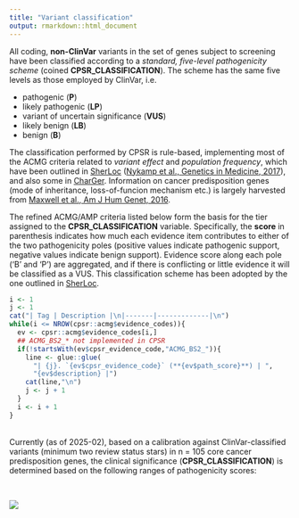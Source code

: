 ```yaml
---
title: "Variant classification"
output: rmarkdown::html_document
---
```


All coding, **non-ClinVar** variants in the set of genes subject to screening have been classified according to a *standard, five-level pathogenicity scheme* (coined **CPSR_CLASSIFICATION**). The scheme has the same five levels as those employed by ClinVar, i.e.

* pathogenic (**P**)
* likely pathogenic (**LP**)
* variant of uncertain significance (**VUS**)
* likely benign (**LB**)
* benign (**B**)

The classification performed by CPSR is rule-based, implementing most of the ACMG criteria related to *variant effect* and *population frequency*, which have been outlined in [SherLoc](https://www.invitae.com/en/variant-classification/) ([Nykamp et al., Genetics in Medicine, 2017](https://www.ncbi.nlm.nih.gov/pubmed/28492532)), and also some in [CharGer](https://github.com/ding-lab/CharGer). Information on cancer predisposition genes (mode of inheritance, loss-of-funcion mechanism etc.) is largely harvested from [Maxwell et al., Am J Hum Genet, 2016](https://www.ncbi.nlm.nih.gov/pubmed/27153395).

The refined ACMG/AMP criteria listed below form the basis for the tier assigned to the **CPSR_CLASSIFICATION** variable. Specifically, the **score** in parenthesis indicates how much each evidence item contributes to either of the two pathogenicity poles (positive values indicate pathogenic support, negative values indicate benign support). Evidence score along each pole ('B' and 'P') are aggregated, and if there is conflicting or little evidence it will be classified as a VUS. This classification scheme has been adopted by the one outlined in [SherLoc](https://www.ncbi.nlm.nih.gov/pubmed/28492532).

```r

i <- 1
j <- 1
cat("| Tag | Description |\n|-------|-------------|\n")
while(i <= NROW(cpsr::acmg$evidence_codes)){
  ev <- cpsr::acmg$evidence_codes[i,]
  ## ACMG_BS2_* not implemented in CPSR
  if(!startsWith(ev$cpsr_evidence_code,"ACMG_BS2_")){
    line <- glue::glue(
      "| {j}. `{ev$cpsr_evidence_code}` (**{ev$path_score}**) | ",
      "{ev$description} |")
    cat(line,"\n")
    j <- j + 1
  }
  i <- i + 1
}


```

<br>
Currently (as of 2025-02), based on a calibration against ClinVar-classified variants (minimum two review status stars) in n = 105 core cancer predisposition genes, the clinical significance (**CPSR_CLASSIFICATION**) is determined based on the following ranges of pathogenicity scores:

<br>

![](../img/cpsr_classification.png)
